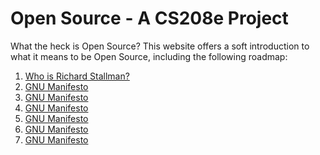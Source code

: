 # Open Source - A CS208e Project

What the heck is Open Source? This website offers a soft introduction to what it means to be Open Source, including the following roadmap:

1. [Who is Richard Stallman?](#stallman)
2. [GNU Manifesto](#manifesto)
3. [GNU Manifesto](/manifesto)
4. [GNU Manifesto](/manifesto)
5. [GNU Manifesto](/manifesto)
6. [GNU Manifesto](/manifesto)
7. [GNU Manifesto](/manifesto)
